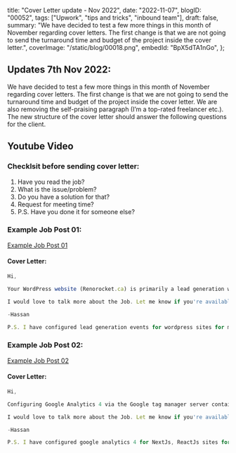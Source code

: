  title: "Cover Letter update - Nov 2022",
 date: "2022-11-07",
 blogID: "00052",
 tags: ["Upwork", "tips and tricks", "inbound team"],
 draft: false,
 summary:
  "We have decided to test a few more things in this month of November regarding cover letters. The first change is that we are not going to send the turnaround time and budget of the project inside the cover letter.",
 coverImage: "/static/blog/00018.png",
 embedId: "BpX5dTA1nGo",
};


## Updates 7th Nov 2022:

We have decided to test a few more things in this month of November regarding cover letters. The first change is that we are not going to send the turnaround time and budget of the project inside the cover letter. We are also removing the self-praising paragraph (I’m a top-rated freelancer etc.). The new structure of the cover letter should answer the following questions for the client.

## Youtube Video

<YoutubeEmbed embedId='BpX5dTA1nGo' />

### Checklsit before sending cover letter:

1. Have you read the job?
2. What is the issue/problem?
3. Do you have a solution for that?
4. Request for meeting time?
5. P.S. Have you done it for someone else?

### Example Job Post 01:

[Example Job Post 01](https://www.upwork.com/jobs/~018abcf29fb4215f2b)

#### Cover Letter:

```javascript
Hi,

Your WordPress website (Renorocket.ca) is primarily a lead generation website, and currently, there are multiple integrations of Google Analytics through Google site kit and Google tag manager, which are sending multiple pageview events for each user. We can remove the Google site kit plug-in and configure everything using Google tag manager so that we will have more control over the events. Google Analytics 4 is only tracking the page events; we can also configure form submission events for universal analytics and Google Analytics 4.

I would love to talk more about the Job. Let me know if you're available for a meeting.

-Hassan

P.S. I have configured lead generation events for wordpress sites for many clients and one of them is a 5-star job on my profile from paul.
```

### Example Job Post 02:

[Example Job Post 02](https://www.upwork.com/jobs/~01837e5d542a4cc0e2)

#### Cover Letter:

```javascript
Hi,

Configuring Google Analytics 4 via the Google tag manager server container is not absolutely necessary however it is a good practice as moving forward the browsers will not let Google Analytics track data as it has been happening to Facebook pixel for about one year now.

I would love to talk more about the Job. Let me know if you're available for a meeting.

-Hassan

P.S. I have configured google analytics 4 for NextJs, ReactJs sites for many WebApp clients and one of them is a 5-star job on my profile from John.
```
